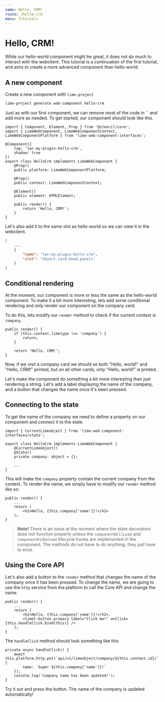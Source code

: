 ```yaml
---
name: Hello, CRM!
route: /hello-crm
menu: Tutorials
---
```


# Hello, CRM!

While our hello-world component might be great, it does not do much to interact with the webclient. This tutorial is a
continuation of the first tutorial, and aims to create a more advanced component than hello-world.

## A new component

Create a new component with `lime-project`

```sh
lime-project generate web-component hello-crm
```

Just as with our first component, we can remove most of the code in `` and add more as needed. To get started, our
component should look like this.

```tsx
import { Component, Element, Prop } from '@stencil/core';
import { LimeWebComponent, LimeWebComponentContext, LimeWebComponentPlatform } from 'lime-web-component-interfaces';

@Component({
    tag: 'lwc-my-plugin-hello-crm',
    shadow: true
})
export class HelloCrm implements LimeWebComponent {
    @Prop()
    public platform: LimeWebComponentPlatform;

    @Prop()
    public context: LimeWebComponentContext;

    @Element()
    public element: HTMLElement;

    public render() {
        return 'Hello, CRM!';
    }
}
```

Let's also add it to the same slot as hello-world so we can view it in the webclient.

```json
[
    ...
    {
        "name": "lwc-my-plugin-hello-crm",
        "slot": "object.card.head.panels"
    }
]
```

## Conditional rendering

At the moment, our component is more or less the same as the hello-world component. To make it a bit more interesting,
lets add some conditional rendering and only render our component on the company card.

To do this, lets modify our `render` method to check if the current context is `company`.

```tsx
public render() {
    if (this.context.limetype !== 'company') {
        return;
    }

    return 'Hello, CRM!';
}
```

Now, if we visit a company card we should se both "Hello, world!" and "Hello, CRM!" printed, but on all other cards,
only "Hello, world!" is printed.

Let's make the component do something a bit more interesting than just rendering a string. Let's add a label displaying
the name of the company, and a button that changes the name once it's been pressed.

## Connecting to the state

To get the name of the company we need to define a property on our component and connect it to the state.

```tsx
import { CurrentLimeobject } from 'lime-web-component-interfaces/state';

export class HelloCrm implements LimeWebComponent {
    @CurrentLimeobject()
    @State()
    private company: object = {};

    ...
}
```

This will make the `company` property contain the current company from the context. To render the name, we simply have
to modify our `render` method like so:

```tsx
public render() {
    ...
    return (
        <h2>Hello, {this.company['name']}!</h2>
    );
}
```

> **Note!** There is an issue at the moment where the state decorators does not function properly unless the
> `componentWillLoad` and `componentDidUnload` lifecycle hooks are implemented in the component. The methods do not
> have to do anything, they just have to exist.

## Using the Core API

Let's also add a button to the `render` method that changes the name of the company once it has been pressed. To change
the name, we are going to use the `http` service from the platform to call the Core API and change the name.

```tsx
public render() {
    ...
    return [
        <h2>Hello, {this.company['name']}!</h2>,
        <limel-button primary label="Click me!" onClick={this.handleClick.bind(this)} />
    ];
}
```

The `handleClick` method should look something like this

```tsx
private async handleClick() {
    await this.platform.http.put(`api/v1/limeobject/company/${this.context.id}/`, {
        name: `Super ${this.company['name']}!`
    });
    console.log('Company name has been updated!');
}
```

Try it out and press the button. The name of the company is updated automatically!
